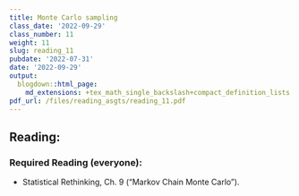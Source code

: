 ```yaml
---
title: Monte Carlo sampling
class_date: '2022-09-29'
class_number: 11
weight: 11
slug: reading_11
pubdate: '2022-07-31'
date: '2022-09-29'
output:
  blogdown::html_page:
    md_extensions: +tex_math_single_backslash+compact_definition_lists
pdf_url: /files/reading_asgts/reading_11.pdf
---
```

## Reading:

### Required Reading (everyone):

* Statistical Rethinking, Ch. 9 ("Markov Chain Monte Carlo").

